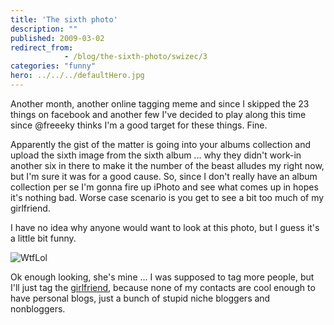 ```yaml
---
title: 'The sixth photo'
description: ""
published: 2009-03-02
redirect_from: 
            - /blog/the-sixth-photo/swizec/3
categories: "funny"
hero: ../../../defaultHero.jpg
---
```

Another month, another online tagging meme and since I skipped the 23 things on facebook and another few I've decided to play along this time since @freeeky thinks I'm a good target for these things. Fine.

Apparently the gist of the matter is going into your albums collection and upload the sixth image from the sixth album ... why they didn't work-in another six in there to make it the number of the beast alludes my right now, but I'm sure it was for a good cause. So, since I don't really have an album collection per se I'm gonna fire up iPhoto and see what comes up in hopes it's nothing bad. Worse case scenario is you get to see a bit too much of my girlfriend.

I have no idea why anyone would want to look at this photo, but I guess it's a little bit funny.

![](http://swizec.com/images/collection/60.jpg "WtfLol")

Ok enough looking, she's mine ... I was supposed to tag more people, but I'll just tag the [girlfriend](http://3pike.blogspot.com/), because none of my contacts are cool enough to have personal blogs, just a bunch of stupid niche bloggers and nonbloggers.